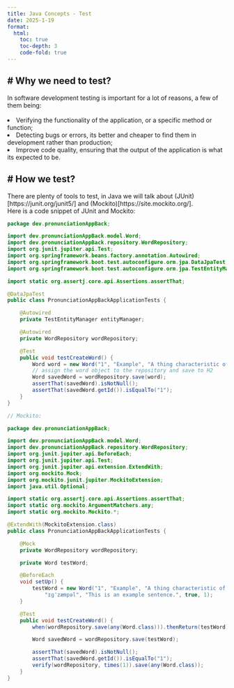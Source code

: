 ```yaml
---
title: Java Concepts - Test
date: 2025-1-19
format:
  html:
    toc: true
    toc-depth: 3
    code-fold: true
---
```

# Why we need to test?
---
In software development testing is important for a lot of reasons, a few of them being:
<br>
<br>
<li>Verifying the functionality of the application, or a specific method or function;</li>
<li>Detecting bugs or errors, its better and cheaper to find them in development rather than production;</li>
<li>Improve code quality, ensuring that the output of the application is what its expected to be.</li>

# How we test?
---
There are plenty of tools to test, in Java we will talk about (JUnit)[https://junit.org/junit5/] and (Mockito)[https://site.mockito.org/].
<br>
Here is a code snippet of JUnit and Mockito:
```java
package dev.pronunciationAppBack;

import dev.pronunciationAppBack.model.Word;
import dev.pronunciationAppBack.repository.WordRepository;
import org.junit.jupiter.api.Test;
import org.springframework.beans.factory.annotation.Autowired;
import org.springframework.boot.test.autoconfigure.orm.jpa.DataJpaTest;
import org.springframework.boot.test.autoconfigure.orm.jpa.TestEntityManager;

import static org.assertj.core.api.Assertions.assertThat;

@DataJpaTest
public class PronunciationAppBackApplicationTests {

	@Autowired
	private TestEntityManager entityManager;

	@Autowired
	private WordRepository wordRepository;

	@Test
	public void testCreateWord() {
		Word word = new Word("1", "Example", "A thing characteristic of its kind", "ɪɡˈzæmpəl", "This is an example sentence.", true, 1);
		// assign the word object to the repository and save to H2
		Word savedWord = wordRepository.save(word);
		assertThat(savedWord).isNotNull();
		assertThat(savedWord.getId()).isEqualTo("1");
	}
}

// Mockito:

package dev.pronunciationAppBack;

import dev.pronunciationAppBack.model.Word;
import dev.pronunciationAppBack.repository.WordRepository;
import org.junit.jupiter.api.BeforeEach;
import org.junit.jupiter.api.Test;
import org.junit.jupiter.api.extension.ExtendWith;
import org.mockito.Mock;
import org.mockito.junit.jupiter.MockitoExtension;
import java.util.Optional;

import static org.assertj.core.api.Assertions.assertThat;
import static org.mockito.ArgumentMatchers.any;
import static org.mockito.Mockito.*;

@ExtendWith(MockitoExtension.class)
public class PronunciationAppBackApplicationTests {

    @Mock
    private WordRepository wordRepository;

    private Word testWord;

    @BeforeEach
    void setUp() {
        testWord = new Word("1", "Example", "A thing characteristic of its kind", 
            "ɪɡˈzæmpəl", "This is an example sentence.", true, 1);
    }

    @Test
    public void testCreateWord() {
        when(wordRepository.save(any(Word.class))).thenReturn(testWord);

        Word savedWord = wordRepository.save(testWord);

        assertThat(savedWord).isNotNull();
        assertThat(savedWord.getId()).isEqualTo("1");
        verify(wordRepository, times(1)).save(any(Word.class));
    }
}
```